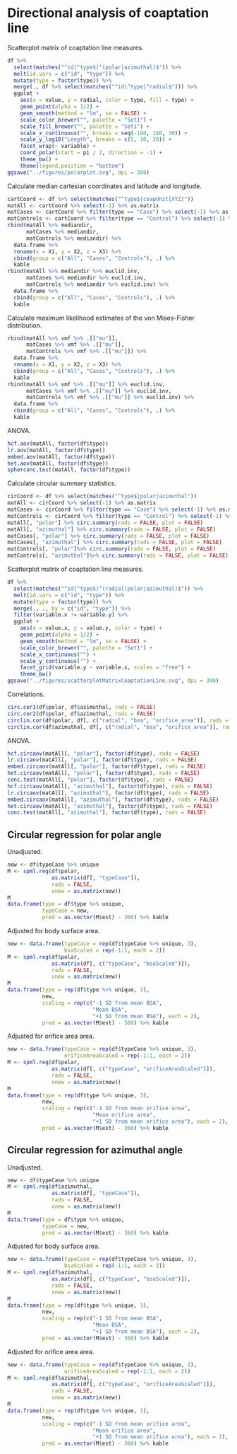 # Directional analysis of coaptation line

Scatterplot matrix of coaptation line measures.

```r
df %>%
  select(matches("^id|^type$|^(polar|azimuthal)$")) %>%
  melt(id.vars = c("id", "type")) %>% 
  mutate(type = factor(type)) %>% 
  merge(., df %>% select(matches("^id|^type|^radial$"))) %>% 
  ggplot +
    aes(x = value, y = radial, color = type, fill = type) +
    geom_point(alpha = 1/2) +
    geom_smooth(method = "lm", se = FALSE) +
    scale_color_brewer("", palette = "Set1") +
    scale_fill_brewer("", palette = "Set1") +
    scale_x_continuous("", breaks = seq(-180, 180, 30)) +
    scale_y_log10("Length", breaks = c(5, 10, 20)) +
    facet_wrap(~ variable) +
    coord_polar(start = pi / 2, direction = -1) +
    theme_bw() +
    theme(legend.position = "bottom")
ggsave("../figures/polarplot.svg", dpi = 300)
```

Calculate median cartesian coordinates and latitude and longitude.

```r
cartCoord <- df %>% select(matches("^type$|coapUnit[XYZ]"))
matAll <- cartCoord %>% select(-1) %>% as.matrix
matCases <- cartCoord %>% filter(type == "Case") %>% select(-1) %>% as.matrix
matControls <- cartCoord %>% filter(type == "Control") %>% select(-1) %>% as.matrix
rbind(matAll %>% mediandir,
      matCases %>% mediandir,
      matControls %>% mediandir) %>%
  data.frame %>% 
  rename(x = X1, y = X2, z = X3) %>% 
  cbind(group = c("All", "Cases", "Controls"), .) %>% 
  kable
rbind(matAll %>% mediandir %>% euclid.inv,
      matCases %>% mediandir %>% euclid.inv,
      matControls %>% mediandir %>% euclid.inv) %>%
  data.frame %>% 
  cbind(group = c("All", "Cases", "Controls"), .) %>% 
  kable
```

Calculate maximum likelihood estimates of the von Mises-Fisher distribution.

```r
rbind(matAll %>% vmf %>% .[["mu"]],
      matCases %>% vmf %>% .[["mu"]],
      matControls %>% vmf %>% .[["mu"]]) %>%
  data.frame %>% 
  rename(x = X1, y = X2, z = X3) %>% 
  cbind(group = c("All", "Cases", "Controls"), .) %>% 
  kable
rbind(matAll %>% vmf %>% .[["mu"]] %>% euclid.inv,
      matCases %>% vmf %>% .[["mu"]] %>% euclid.inv,
      matControls %>% vmf %>% .[["mu"]] %>% euclid.inv) %>%
  data.frame %>% 
  cbind(group = c("All", "Cases", "Controls"), .) %>% 
  kable
```

ANOVA.

```r
hcf.aov(matAll, factor(df$type))
lr.aov(matAll, factor(df$type))
embed.aov(matAll, factor(df$type))
het.aov(matAll, factor(df$type))
spherconc.test(matAll, factor(df$type))
```

Calculate circular summary statistics.

```r
cirCoord <- df %>% select(matches("^type$|polar|azimuthal"))
matAll <- cirCoord %>% select(-1) %>% as.matrix
matCases <- cirCoord %>% filter(type == "Case") %>% select(-1) %>% as.matrix
matControls <- cirCoord %>% filter(type == "Control") %>% select(-1) %>% as.matrix
matAll[, "polar"] %>% circ.summary(rads = FALSE, plot = FALSE)
matAll[, "azimuthal"] %>% circ.summary(rads = FALSE, plot = FALSE)
matCases[, "polar"] %>% circ.summary(rads = FALSE, plot = FALSE)
matCases[, "azimuthal"] %>% circ.summary(rads = FALSE, plot = FALSE)
matControls[, "polar"]%>% circ.summary(rads = FALSE, plot = FALSE)
matControls[, "azimuthal"]%>% circ.summary(rads = FALSE, plot = FALSE)
```

Scatterplot matrix of coaptation line measures. 
 
```r
df %>% 
  select(matches("^id|^type$|^(radial|polar|azimuthal)$")) %>% 
  melt(id.vars = c("id", "type")) %>%  
  mutate(type = factor(type)) %>%  
  merge(., ., by = c("id", "type")) %>%  
  filter(variable.x != variable.y) %>%  
  ggplot + 
    aes(x = value.x, y = value.y, color = type) + 
    geom_point(alpha = 1/2) + 
    geom_smooth(method = "lm", se = FALSE) + 
    scale_color_brewer("", palette = "Set1") + 
    scale_x_continuous("") + 
    scale_y_continuous("") + 
    facet_grid(variable.y ~ variable.x, scales = "free") + 
    theme_bw() 
ggsave("../figures/scatterplotMatrixCoaptationLine.svg", dpi = 300) 
``` 
 
Correlations.

```r
circ.cor1(df$polar, df$azimuthal, rads = FALSE)
circ.cor2(df$polar, df$azimuthal, rads = FALSE)
circlin.cor(df$polar, df[, c("radial", "bsa", "orifice_area")], rads = FALSE)
circlin.cor(df$azimuthal, df[, c("radial", "bsa", "orifice_area")], rads = FALSE)
```

ANOVA.

```r
hcf.circaov(matAll[, "polar"], factor(df$type), rads = FALSE)
lr.circaov(matAll[, "polar"], factor(df$type), rads = FALSE)
embed.circaov(matAll[, "polar"], factor(df$type), rads = FALSE)
het.circaov(matAll[, "polar"], factor(df$type), rads = FALSE)
conc.test(matAll[, "polar"], factor(df$type), rads = FALSE)
hcf.circaov(matAll[, "azimuthal"], factor(df$type), rads = FALSE)
lr.circaov(matAll[, "azimuthal"], factor(df$type), rads = FALSE)
embed.circaov(matAll[, "azimuthal"], factor(df$type), rads = FALSE)
het.circaov(matAll[, "azimuthal"], factor(df$type), rads = FALSE)
conc.test(matAll[, "azimuthal"], factor(df$type), rads = FALSE)
```


## Circular regression for polar angle

Unadjusted.

```r
new <- df$typeCase %>% unique
M <- spml.reg(df$polar, 
              as.matrix(df[, "typeCase"]), 
              rads = FALSE, 
              xnew = as.matrix(new))
M
data.frame(type = df$type %>% unique, 
           typeCase = new,
           pred = as.vector(M$est) - 360) %>% kable
```

Adjusted for body surface area.

```r
new <- data.frame(typeCase = rep(df$typeCase %>% unique, 3), 
                  bsaScaled = rep(-1:1, each = 2))
M <- spml.reg(df$polar, 
              as.matrix(df[, c("typeCase", "bsaScaled")]), 
              rads = FALSE, 
              xnew = as.matrix(new))
M
data.frame(type = rep(df$type %>% unique, 3),
           new,
           scaling = rep(c("-1 SD from mean BSA",
                           "Mean BSA",
                           "+1 SD from mean BSA"), each = 2),
           pred = as.vector(M$est) - 360) %>% kable
```

Adjusted for orifice area area.

```r
new <- data.frame(typeCase = rep(df$typeCase %>% unique, 3), 
                  orificeAreaScaled = rep(-1:1, each = 2))
M <- spml.reg(df$polar, 
              as.matrix(df[, c("typeCase", "orificeAreaScaled")]), 
              rads = FALSE, 
              xnew = as.matrix(new))
M
data.frame(type = rep(df$type %>% unique, 3),
           new,
           scaling = rep(c("-1 SD from mean orifice area",
                           "Mean orifice area",
                           "+1 SD from mean orifice area"), each = 2),
           pred = as.vector(M$est) - 360) %>% kable
```


## Circular regression for azimuthal angle

Unadjusted.

```r
new <- df$typeCase %>% unique
M <- spml.reg(df$azimuthal, 
              as.matrix(df[, "typeCase"]), 
              rads = FALSE, 
              xnew = as.matrix(new))
M
data.frame(type = df$type %>% unique, 
           typeCase = new,
           pred = as.vector(M$est) - 360) %>% kable
```

Adjusted for body surface area.

```r
new <- data.frame(typeCase = rep(df$typeCase %>% unique, 3), 
                  bsaScaled = rep(-1:1, each = 2))
M <- spml.reg(df$azimuthal, 
              as.matrix(df[, c("typeCase", "bsaScaled")]), 
              rads = FALSE, 
              xnew = as.matrix(new))
M
data.frame(type = rep(df$type %>% unique, 3),
           new,
           scaling = rep(c("-1 SD from mean BSA",
                           "Mean BSA",
                           "+1 SD from mean BSA"), each = 2),
           pred = as.vector(M$est) - 360) %>% kable
```

Adjusted for orifice area area.

```r
new <- data.frame(typeCase = rep(df$typeCase %>% unique, 3), 
                  orificeAreaScaled = rep(-1:1, each = 2))
M <- spml.reg(df$azimuthal, 
              as.matrix(df[, c("typeCase", "orificeAreaScaled")]), 
              rads = FALSE, 
              xnew = as.matrix(new))
M
data.frame(type = rep(df$type %>% unique, 3),
           new,
           scaling = rep(c("-1 SD from mean orifice area",
                           "Mean orifice area",
                           "+1 SD from mean orifice area"), each = 2),
           pred = as.vector(M$est) - 360) %>% kable
```
